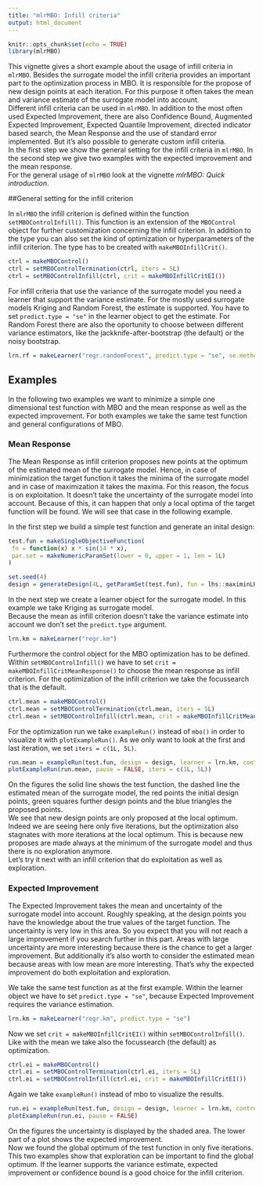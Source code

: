 ```yaml
---
title: "mlrMBO: Infill criteria"
output: html_document
---
```


```r
knitr::opts_chunk$set(echo = TRUE)
library(mlrMBO)
```

This vignette gives a short example about the usage of infill criteria in `mlrMBO`. Besides the surrogate model the infill criteria provides an important part to the optimization process in MBO. It is responsible for the propose of new design points at each iteration. For this purpose it often takes the mean and variance estimate of the surrogate model into account.     
Different infill criteria can be used in `mlrMBO`. In addition to the most often used Expected Improvement, there are also Confidence Bound, Augmented Expected Improvement, Expected Quantile Improvement, directed indicator based search, the Mean Response and the use of standard error implemented. But it's also possible to generate custom infill criteria.    
In the first step we show the general setting for the infill criteria in `mlrMBO`. In the second step we give two examples with the expected improvement and the mean response.  
For the general usage of `mlrMBO` look at the vignette *mlrMBO: Quick introduction*. 


##General setting for the infill criterion

In `mlrMBO` the infill criterion is defined within the function `setMBOControlInfill()`. This function is an extension of the `MBOControl` object for further customization concerning the infill criterion. In addition to the type you can also set the kind of optimization or hyperparameters of the infill criterion. The type has to be created with `makeMBOInfillCrit()`.

```r
ctrl = makeMBOControl()
ctrl = setMBOControlTermination(ctrl, iters = 5L)
ctrl = setMBOControlInfill(ctrl, crit = makeMBOInfillCritEI())
```

For infill criteria that use the variance of the surrogate model you need a learner that support the variance estimate. For the mostly used surrogate models Kriging and Random Forest, the estimate is supported. You have to set `predict.type = "se"` in the learner object to get the estimate. For Random Forest there are also the oportunity to choose between different variance estimators, like the jackknife-after-bootstrap (the default) or the noisy bootstrap. 

```r
lrn.rf = makeLearner("regr.randomForest", predict.type = "se", se.method = "jackknife")
```



## Examples

In the following two examples we want to minimize a simple one dimensional test function with MBO and the mean response as well as the expected improvement. For both examples we take the same test function and general configurations of MBO. 

### Mean Response

The Mean Response as infill criterion proposes new points at the optimum of the estimated mean of the surrogate model. Hence, in case of minimization the target function it takes the minima of the surrogate model and in case of maximization it takes the maxima. For this reason, the focus is on exploitation. It doesn't take the uncertainty of the surrogate model into account. Because of this, it can happen that only a local optima of the target function will be found. We will see that case in the following example. 

In the first step we build a simple test function and generate an inital design:   

```r
test.fun = makeSingleObjectiveFunction( 
 fn = function(x) x * sin(14 * x),
 par.set = makeNumericParamSet(lower = 0, upper = 1, len = 1L)
)

set.seed(4)
design = generateDesign(4L, getParamSet(test.fun), fun = lhs::maximinLHS)
```


In the next step we create a learner object for the surrogate model. In this example we take Kriging as surrogate model.   
Because the mean as infill criterion doesn't take the variance estimate into account we don't set the `predict.type` argument.   

```r
lrn.km = makeLearner("regr.km")
```

Furthermore the control object for the MBO optimization has to be defined. Within `setMBOControlInfill()` we have to set `crit = makeMBOInfillCritMeanResponse()` to choose the mean response as infill criterion. For the optimization of the infill criterion we take the focussearch that is the default.   

```r
ctrl.mean = makeMBOControl()
ctrl.mean = setMBOControlTermination(ctrl.mean, iters = 5L)
ctrl.mean = setMBOControlInfill(ctrl.mean, crit = makeMBOInfillCritMeanResponse())
```

For the optimization run we take `exampleRun()` instead of `mbo()` in order to visualize it with `plotExampleRun()`. As we only want to look at the first and last iteration, we set `iters = c(1L, 5L)`. 
```r
run.mean = exampleRun(test.fun, design = design, learner = lrn.km, control = ctrl.mean)
plotExampleRun(run.mean, pause = FALSE, iters = c(1L, 5L))
```

On the figures the solid line shows the test function, the dashed line the estimated mean of the surrogate model, the red points the initial design points, green squares further design points and the blue triangles the proposed points.    
We see that new design points are only proposed at the local optimum. Indeed we are seeing here only five iterations, but the optimization also stagnates with more iterations at the local optimum. This is because new proposes are made always at the minimum of the surrogate model and thus there is no exploration anymore.  
Let's try it next with an infill criterion that do exploitation as well as exploration. 


### Expected Improvement

The Expected Improvement takes the mean and uncertainty of the surrogate model into account. Roughly speaking, at the design points you have the knowledge about the true values of the target function. The uncertainty is very low in this area. So you expect that you will not reach a large improvement if you search further in this part. Areas with large uncertainty are more interesting because there is the chance to get a larger improvement. But additionally it's also worth to consider the estimated mean because areas with low mean are more interesting.
That's why the expected improvement do both exploitation and exploration.  

We take the same test function as at the first example. Within the learner object we have to set `predict.type = "se"`, because Expected Improvement requires the variance estimation. 

```r
lrn.km = makeLearner("regr.km", predict.type = "se")
```

Now we set `crit = makeMBOInfillCritEI()` within `setMBOControlInfill()`. Like with the mean we take also the focussearch (the default) as optimization. 
```r
ctrl.ei = makeMBOControl()
ctrl.ei = setMBOControlTermination(ctrl.ei, iters = 5L)
ctrl.ei = setMBOControlInfill(ctrl.ei, crit = makeMBOInfillCritEI())
```

Again we take `exampleRun()` instead of mbo to visualize the results. 
```r
run.ei = exampleRun(test.fun, design = design, learner = lrn.km, control = ctrl.ei)
plotExampleRun(run.ei, pause = FALSE)
```

On the figures the uncertainty is displayed by the shaded area. The lower part of a plot shows the expected improvement.   
Now we found the global optimum of the test function in only five iterations.    
This two examples show that exploration can be important to find the global optimum. If the learner supports the variance estimate, expected improvement or confidence bound is a good choice for the infill criterion.  




